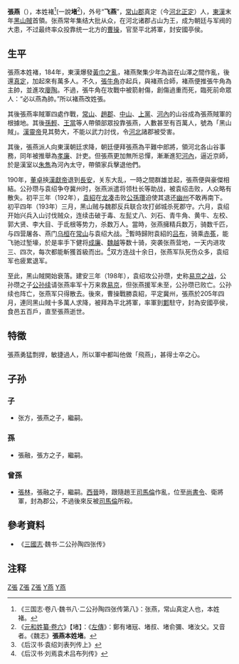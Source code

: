 '''張燕'''（{{bd|？||？|catIdx=Z}}），本姓褚<ref>《三国志·卷八·魏书八·二公孙陶四张传第八》：张燕，常山真定人也，本姓褚。</ref>(一說'''堵'''<ref>《[[s:元和姓纂_(四庫全書本)/卷06#堵|元和姓纂·卷六]]》【堵】：《[[左傳|左傳]]》：鄭有堵㓂、堵叔、堵俞彌、堵汝父。又音者。《魏志》'''張燕本姓堵'''。</ref>)，外号“'''飞燕'''”，[[常山郡|常山郡]]真定（今[[河北|河北]][[正定縣|正定]]）人，[[東漢|東漢]]末年[[黑山賊|黑山賊]]首領。张燕常年集结大批从众，在河北诸郡占山为王，成为朝廷与军阀的大患，不过最终率众投靠统一北方的[[曹操|曹操]]，官至平北將軍，封安國亭侯。

== 生平 ==
張燕本姓褚，184年，東漢爆發[[黃巾之亂|黃巾之亂]]，褚燕聚集少年為盜在山澤之間作亂，後還[[真定|真定]]，加起來有萬多人。不久，[[張牛角|張牛角]]亦起兵，與褚燕合師，褚燕便推張牛角為主帥，並進攻[[廮陶|廮陶]]。不過，張牛角在攻戰中被箭射傷，創傷過重而死，臨死前命眾人：“必以燕為帥。”所以褚燕改姓張。

其後張燕率賊軍四處作戰，[[常山|常山]]、[[趙郡|趙郡]]、[[中山郡|中山]]、[[上黨|上黨]]、[[河內郡_(中國)|河內]]的山谷成為張燕賊軍的根據地。其後[[孫輕|孫輕]]、[[王當|王當]]等人帶領部眾投靠張燕，人數甚至有百萬人，號為「黑山賊」。[[漢靈帝|漢靈帝]]見其勢大，不能以武力討伐，令[[河北|河北]]諸郡被受害。

其後，張燕派人向東漢朝廷求降，朝廷便拜張燕為平難中郎將，領河北各山谷事務，同年被推舉為[[孝廉|孝廉]]、計吏。但張燕更加無所忌憚，漸漸進犯[[河內郡_(中國)|河內]]，逼近京師，於是漢室以[[朱雋|朱雋]]為河內太守，帶領家兵擊退他們。 

190年，[[董卓|董卓]]挾[[漢獻帝|漢獻帝]]退到[[長安|長安]]，关东大乱，一時之間群雄並起，張燕便與豪傑相結。公孙瓒与袁绍争夺冀州时，张燕派遣将领杜长等助战，被袁绍击败，人众略有散失。初平三年（192年），[[袁紹|袁紹]]在[[龙凑|龙凑]]击败[[公孫瓚|公孫瓚]]迫使其退还[[幽州|幽州]]不敢再南下。初平四年（193年）三月，黑山贼与魏郡反兵联合攻打邺城杀死郡守。六月，袁绍开始兴兵入山讨伐贼众，连续击破于毒、左髭丈八、刘石、青牛角、黄牛、左校、郭大贤、李大目、于氐根等势力，杀数万人。當時，张燕擁精兵数万，骑数千匹，与四营屠各、燕门[[乌桓|乌桓]]在[[常山|常山]]与袁绍大战。<ref>《后汉书·袁绍刘表列传上》</ref>暫時歸附袁紹的[[吕布|吕布]]，骑乘[[赤兔馬|赤菟]]，能飞驰过堑壕，於是率手下健将[[成廉|成廉]]、[[魏越|魏越]]等数十骑，突袭张燕营地，一天内进攻三、四次，每次都能斬獲首級而出。<ref>《后汉书·刘焉袁术吕布列传》</ref>双方连战十余日，张燕军队死伤众多，袁绍军也疲累退军。

至此，黑山賊開始衰落。建安三年（198年），袁绍攻公孙瓒，史称[[易京之战|易京之战]]，公孙瓒之子[[公孙续|公孙续]]请张燕率军十万来救[[易京|易京]]，但张燕援军未至，公孙瓒已败亡。公孙续也阵亡，张燕军只得散去。後來，曹操戰勝袁紹，平定冀州，張燕於205年四月，連同黑山賊十多萬人求降，被拜為平北將軍，率軍到[[鄴|鄴]]駐守，封為安國亭侯，食邑五百戶，直至張燕逝世。

== 特徵 ==
張燕勇猛剽捍，敏捷過人，所以軍中都叫他做「飛燕」，甚得士卒之心。

== 子孙 ==
=== 子 ===
* 张方，張燕之子，繼嗣。

=== 孫 ===
* 張融，張方之子，繼嗣。

=== 曾孫 ===
* [[張林_(西晉)|張林]]，張融之子，繼嗣。[[西晉|西晉]]時，跟隨趙王[[司馬倫|司馬倫]]作亂，位至[[尚書令|尚書令]]、衛將軍，封為郡公，不過後來反被[[司馬倫|司馬倫]]所殺。

== 參考資料 ==
* 《[[三國志|三國志]]·魏书·二公孙陶四张传》

==注释==
{{reflist}}
{{三国志}}
[[Category:東漢軍事人物|Z張]]
[[Category:曹魏軍事人物|Z張]]
[[Category:正定人|Z張]]
[[Category:褚姓|Y燕]]
[[Category:張姓|Y燕]]
